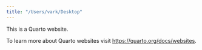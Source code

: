 ```yaml
---
title: "/Users/vark/Desktop"
---
```


This is a Quarto website.

To learn more about Quarto websites visit <https://quarto.org/docs/websites>.
